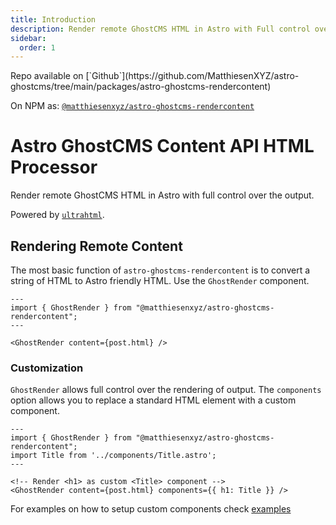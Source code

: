 ```yaml
---
title: Introduction
description: Render remote GhostCMS HTML in Astro with Full control over the output
sidebar:
  order: 1
---
```


<Aside type="tip" title="More info">
Repo available on [`Github`](https://github.com/MatthiesenXYZ/astro-ghostcms/tree/main/packages/astro-ghostcms-rendercontent)

On NPM as: [`@matthiesenxyz/astro-ghostcms-rendercontent`](https://www.npmjs.com/package/@matthiesenxyz/astro-ghostcms-rendercontent)
</Aside>

# Astro GhostCMS Content API HTML Processor

Render remote GhostCMS HTML in Astro with full control over the output.

Powered by [`ultrahtml`](https://github.com/natemoo-re/ultrahtml).

## Rendering Remote Content

The most basic function of `astro-ghostcms-rendercontent` is to convert a string of HTML to Astro friendly HTML. Use the `GhostRender` component.

```astro
---
import { GhostRender } from "@matthiesenxyz/astro-ghostcms-rendercontent";
---

<GhostRender content={post.html} />
```

### Customization

`GhostRender` allows full control over the rendering of output. The `components` option allows you to replace a standard HTML element with a custom component.

```astro
---
import { GhostRender } from "@matthiesenxyz/astro-ghostcms-rendercontent";
import Title from '../components/Title.astro';
---

<!-- Render <h1> as custom <Title> component -->
<GhostRender content={post.html} components={{ h1: Title }} />
```

For examples on how to setup custom components check [examples](/tools/contentrender/exampleusage)